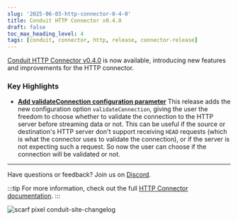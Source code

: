 ```yaml
---
slug: '2025-06-03-http-connector-0-4-0'
title: Conduit HTTP Connector v0.4.0
draft: false
toc_max_heading_level: 4
tags: [conduit, connector, http, release, connector-release]
---
```


[Conduit HTTP Connector v0.4.0](https://github.com/conduitio-labs/conduit-connector-http/releases/tag/v0.4.0) is now
available, introducing new features and improvements for the HTTP connector.


<!--truncate-->

### Key Highlights

- [**Add validateConnection configuration parameter**](https://github.com/conduitio-labs/conduit-connector-http/pull/83)
This release adds the new configuration option `validateConnection`, giving the user the freedom to choose whether to validate the
connection to the HTTP server before streaming data or not. This can be useful if the source or destination's HTTP server
don't support receiving `HEAD` requests (which is what the connector uses to validate the connection), or if the server
is not expecting such a request. So now the user can choose if the connection will be validated or not.

---

Have questions or feedback? Join us on [Discord](https://discord.meroxa.com/).

:::tip
For more information, check out the full [HTTP Connector documentation](/docs/using/connectors/list/http).
:::

![scarf pixel conduit-site-changelog](https://static.scarf.sh/a.png?x-pxid=b43cda70-9a98-4938-8857-471cc05e99c5)
